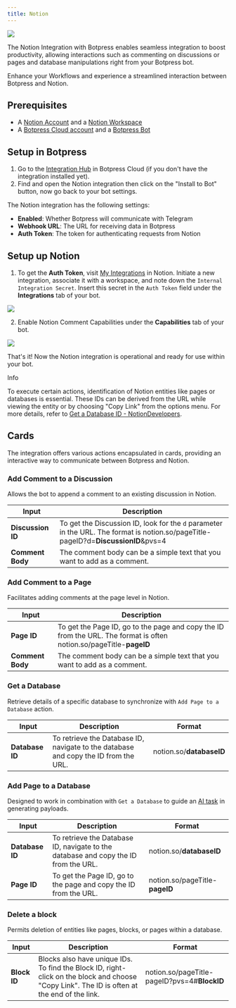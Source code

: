 ```yaml
---
title: Notion
---
```



<img src="./assets/notion.png" />

The Notion Integration with Botpress enables seamless integration to boost productivity, allowing interactions such as commenting on discussions or pages and database manipulations right from your Botpress bot.

Enhance your Workflows and experience a streamlined interaction between Botpress and Notion.

## Prerequisites

* A [Notion Account](https://www.notion.so/signup) and a [Notion Workspace](https://www.notion.so/onboarding)
* A [Botpress Cloud account](https://sso.botpress.cloud) and a [Botpress Bot](/learn/get-started/quick-start)

## Setup in Botpress

1. Go to the [Integration Hub](https://app.botpress.cloud/hub) in Botpress Cloud (if you don't have the integration installed yet).
2. Find and open the Notion integration then click on the "Install to Bot" button, now go back to your bot settings.

The Notion integration has the following settings:

* **Enabled**: Whether Botpress will communicate with Telegram
* **Webhook URL**: The URL for receiving data in Botpress
* **Auth Token**: The token for authenticating requests from Notion

## Setup up Notion

1. To get the **Auth Token**, visit [My Integrations](https://www.notion.so/my-integrations) in Notion. Initiate a new integration, associate it with a workspace, and note down the `Internal Integration Secret`. Insert this secret in the `Auth Token` field under the **Integrations** tab of your bot.

<img src="./assets/notion-secret.png" />

2. Enable Notion Comment Capabilities under the **Capabilities** tab of your bot.

<img src="./assets/notion-capabilities.png" />

That's it! Now the Notion integration is operational and ready for use within your bot.

<Info>
Info

To execute certain actions, identification of Notion entities like pages or databases is essential. These IDs can be derived from the URL while viewing the entity or by choosing "Copy Link" from the options menu. For more details, refer to [Get a Database ID - NotionDevelopers](https://developers.notion.com/docs/create-a-notion-integration#step-3-save-the-database-id).
</Info>

## Cards

The integration offers various actions encapsulated in cards, providing an interactive way to communicate between Botpress and Notion.

### Add Comment to a Discussion

Allows the bot to append a comment to an existing discussion in Notion.

| Input             | Description                                                                                                                         |
| ----------------- | ----------------------------------------------------------------------------------------------------------------------------------- |
| **Discussion ID** | To get the Discussion ID, look for the `d` parameter in the URL. The format is notion.so/pageTitle-pageID?d=**DiscussionID**\&pvs=4 |
| **Comment Body**  | The comment body can be a simple text that you want to add as a comment.                                                            |

### Add Comment to a Page

Facilitates adding comments at the page level in Notion.

| Input            | Description                                                                                                         |
| ---------------- | ------------------------------------------------------------------------------------------------------------------- |
| **Page ID**      | To get the Page ID, go to the page and copy the ID from the URL. The format is often notion.so/pageTitle-**pageID** |
| **Comment Body** | The comment body can be a simple text that you want to add as a comment.                                            |

### Get a Database

Retrieve details of a specific database to synchronize with `Add Page to a Database` action.

| Input           | Description                                                                         | Format                   |
| --------------- | ----------------------------------------------------------------------------------- | ------------------------ |
| **Database ID** | To retrieve the Database ID, navigate to the database and copy the ID from the URL. | notion.so/**databaseID** |

### Add Page to a Database

Designed to work in combination with `Get a Database` to guide an [AI task](/learn/reference/cards/ai/ai-task) in generating payloads.

| Input           | Description                                                                         | Format                         |
| --------------- | ----------------------------------------------------------------------------------- | ------------------------------ |
| **Database ID** | To retrieve the Database ID, navigate to the database and copy the ID from the URL. | notion.so/**databaseID**       |
| **Page ID**     | To get the Page ID, go to the page and copy the ID from the URL.                    | notion.so/pageTitle-**pageID** |

### Delete a block

Permits deletion of entities like pages, blocks, or pages within a database.

| Input        | Description                                                                                                                                 | Format                                       |
| ------------ | ------------------------------------------------------------------------------------------------------------------------------------------- | -------------------------------------------- |
| **Block ID** | Blocks also have unique IDs. To find the Block ID, right-click on the block and choose "Copy Link". The ID is often at the end of the link. | notion.so/pageTitle-pageID?pvs=4#**BlockID** |

